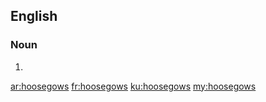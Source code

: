 ==English==

===Noun===
{{head|en}}

# {{plural of|hoosegow}}

[[ar:hoosegows]]
[[fr:hoosegows]]
[[ku:hoosegows]]
[[my:hoosegows]]